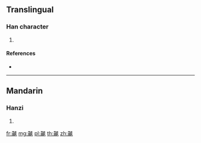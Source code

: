 {{character info/new}}
==Translingual==

===Han character===
{{Han char|rn=198|rad=鹿|as=06|sn=17|four=11211|canj=MJIXP}}

# {{defn|Han|sort=鹿06}}

====References====
* {{Han ref|kx=1509.320|dkj=47623|dj=2038.070|hdz=74730.020|uh=9E89|ud=40585|bh=EFAB|bd=61355}}

----

==Mandarin==

===Hanzi===
{{cmn-hanzi|pin=[[jiān]] ([[jian1]])|wg=chien<sup>1</sup>}}

# {{defn|lang=cmn|sort=鹿06}}

[[fr:麉]]
[[mg:麉]]
[[pl:麉]]
[[th:麉]]
[[zh:麉]]